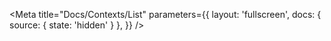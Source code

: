 
<Meta
  title="Docs/Contexts/List"
  parameters={{
    layout: 'fullscreen',
    docs: { source: { state: 'hidden' } },
  }}
/>

<ContextsListDoc />
